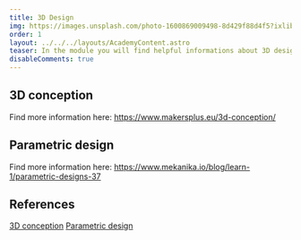 ```yaml
---
title: 3D Design
img: https://images.unsplash.com/photo-1600869009498-8d429f88d4f5?ixlib=rb-4.0.3&ixid=MnwxMjA3fDB8MHxwaG90by1wYWdlfHx8fGVufDB8fHx8&auto=format&fit=crop&w=2070&q=80
order: 1
layout: ../../../layouts/AcademyContent.astro
teaser: In the module you will find helpful informations about 3D design (CAD).
disableComments: true
---
```


## 3D conception

Find more information here: 
https://www.makersplus.eu/3d-conception/

## Parametric design

Find more information here:
https://www.mekanika.io/blog/learn-1/parametric-designs-37



## References

[3D conception](https://www.makersplus.eu/3d-conception/)
[Parametric design](https://www.mekanika.io/blog/learn-1/parametric-designs-37)

